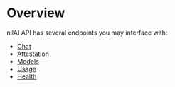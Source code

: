 # Overview

nilAI API has several endpoints you may interface with:

- [Chat](api/nilai/chat-completion-v-1-chat-completions-post)
- [Attestation](api/nilai/get-attestation-v-1-attestation-report-get)
- [Models](api/nilai/get-models-v-1-models-get)
- [Usage](api/nilai/get-usage-v-1-usage-get)
- [Health](api/nilai/health-check-v-1-health-get)
